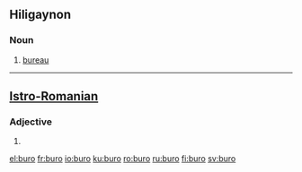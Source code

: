 ==Hiligaynon==
===Noun===
{{infl|hil|noun}}
#[[bureau]]
----
==[[Istro-Romanian]]==

===Adjective===
{{infl|ruo|adjective form|g=n}}

# {{neuter of|bur}}

[[el:buro]]
[[fr:buro]]
[[io:buro]]
[[ku:buro]]
[[ro:buro]]
[[ru:buro]]
[[fi:buro]]
[[sv:buro]]